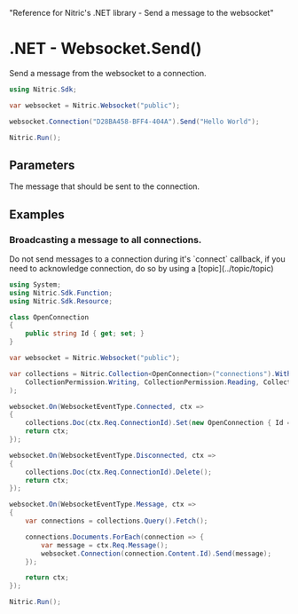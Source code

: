   "Reference for Nitric's .NET library - Send a message to the websocket"

# .NET - Websocket.Send()

Send a message from the websocket to a connection.

```csharp
using Nitric.Sdk;

var websocket = Nitric.Websocket("public");

websocket.Connection("D28BA458-BFF4-404A").Send("Hello World");

Nitric.Run();
```

## Parameters

<Properties>
  <Property name="message" required type="string">
    The message that should be sent to the connection.
  </Property>
</Properties>

## Examples

### Broadcasting a message to all connections.

<Note>
  Do not send messages to a connection during it's `connect` callback, if you
  need to acknowledge connection, do so by using a [topic](../topic/topic)
</Note>

```csharp
using System;
using Nitric.Sdk.Function;
using Nitric.Sdk.Resource;

class OpenConnection
{
    public string Id { get; set; }
}

var websocket = Nitric.Websocket("public");

var collections = Nitric.Collection<OpenConnection>("connections").With(
    CollectionPermission.Writing, CollectionPermission.Reading, CollectionPermission.Deleting
);

websocket.On(WebsocketEventType.Connected, ctx =>
{
    collections.Doc(ctx.Req.ConnectionId).Set(new OpenConnection { Id = ctx.Req.ConnectionId });
    return ctx;
});

websocket.On(WebsocketEventType.Disconnected, ctx =>
{
    collections.Doc(ctx.Req.ConnectionId).Delete();
    return ctx;
});

websocket.On(WebsocketEventType.Message, ctx =>
{
    var connections = collections.Query().Fetch();

    connections.Documents.ForEach(connection => {
        var message = ctx.Req.Message();
        websocket.Connection(connection.Content.Id).Send(message);
    });

    return ctx;
});

Nitric.Run();
```
